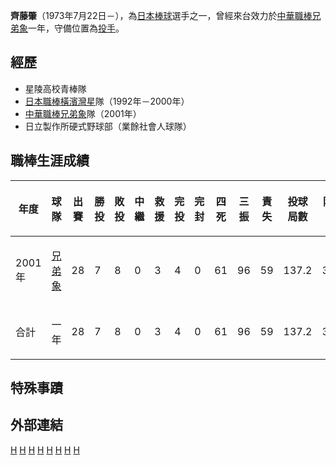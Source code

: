 {{blpunsourced|time=2019-06-27T05:29:21+00:00}}
{{Infobox CPBL player|
bgcolor1=#1c2841|
bgcolor2=#6d7380|
textcolor1=#FFF200|
textcolor2=#FFF200|
name=齊藤肇|
image=|
width=250|
position=投手|
team=|
number=|
bats=右|
throws=右|
debutdate=3月10日|
debutyear=2001年|
debutteam=兄弟象|
statyear=2001年|
stat1label=勝投—敗投|
stat1value=7—8|
stat2label=[[三振|三振]]－[[四死球|四死]]|
stat2value=96－61|
stat3label=[[防禦率|防禦率]]|
stat3value=3.86|
teams=<nowiki></nowiki>
*[[兄弟象|兄弟象]] （2001年）
}}
'''齊藤肇'''（1973年7月22日－），為[[日本|日本]][[棒球|棒球]]選手之一，曾經來台效力於[[中華職棒|中華職棒]][[兄弟象|兄弟象]]一年，守備位置為[[投手|投手]]。
==經歷==
*星陵高校青棒隊 
*[[日本職棒|日本職棒]][[橫濱灣星|橫濱灣星]]隊（1992年－2000年） 
*[[中華職棒|中華職棒]][[兄弟象|兄弟象]]隊（2001年） 
*日立製作所硬式野球部（業餘社會人球隊）
==職棒生涯成績==
{|border=1 width="800px"
|- align="center"
!年度!!球隊!!出賽!!勝投!!敗投!!中繼!!救援!!完投!!完封!!四死!!三振!!責失!!投球局數!!防禦率
|- align=middle
|2001年||[[兄弟象|兄弟象]]||28||7||8||0||3||4||0||61||96||59||137.2||3.86
|- align=middle style="color:black; background-color:yellow"
!合計!!一年!!28||7||8||0||3||4||0||61||96||59||137.2||3.86
|}
==特殊事蹟==
==外部連結==
{{台灣棒球維基館}}

{{兄弟象2001年中華職棒總冠軍}}

[[Category:在世人物|H]]
[[Category:1973年出生|H]]
[[Category:日本棒球選手|H]]
[[Category:兄弟象隊球員|H]]
{{棒球選手小作品}}
[[Category:橫濱DeNA海灣之星隊球員|H]]
[[Category:靜岡縣出身人物|H]]
[[Category:中華職棒外籍球員|H]]
[[Category:中華職棒單月最有價值球員獎得主|H]]